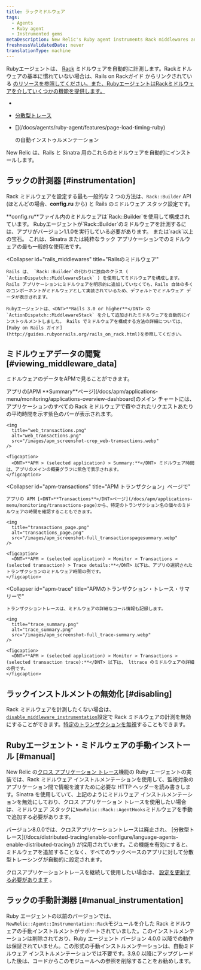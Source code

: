 ```yaml
---
title: ラックミドルウェア
tags:
  - Agents
  - Ruby agent
  - Instrumented gems
metaDescription: New Relic's Ruby agent instruments Rack middlewares and uses middlewares for functions like cross application tracing and browser auto-instrumentation.
freshnessValidatedDate: never
translationType: machine
---
```


Rubyエージェントは、 [Rack](http://rack.github.io/) ミドルウェアを自動的に計測します。Rackミドルウェアの基本に慣れていない場合は、Rails on Rackガイド からリンクされている [のリソースを参照してください。また、RubyエージェントはRackミドルウェアを介していくつかの機能を提供します。](http://guides.rubyonrails.org/rails_on_rack.html#resources)

[](http://guides.rubyonrails.org/rails_on_rack.html#resources)

* [](http://guides.rubyonrails.org/rails_on_rack.html#resources)

* [](http://guides.rubyonrails.org/rails_on_rack.html#resources)[分散型トレース](/docs/distributed-tracing/enable-configure/language-agents-enable-distributed-tracing/)

* <InlinePopover type="browser">
    [](/docs/agents/ruby-agent/features/page-load-timing-ruby)
  </InlinePopover>

  の自動インストゥルメンテーション

New Relic は、Rails と Sinatra 用のこれらのミドルウェアを自動的にインストールします。

## ラックの計測器 [#instrumentation]

Rack ミドルウェアを設定する最も一般的な 2 つの方法は、`Rack::Builder` API (ほとんどの場合、<DNT>**config.ru**</DNT> から) と Rails のミドルウェア スタック設定です。

<CollapserGroup>
  <Collapser
    id="rack_builder"
    title="ラック::ビルダー"
  >
    <DNT>**config.ru**</DNT>ファイル内のミドルウェアは`Rack::Builder`を使用して構成されています。 Rubyエージェントが`Rack::Builder`のミドルウェアを計測するには、アプリがバージョン1.1.0を実行している必要があります。 または`rack`以上の宝石。 これは、Sinatra または純粋なラック アプリケーションでのミドルウェアの最も一般的な使用法です。
  </Collapser>

  <Collapser
    id="rails_middlewares"
    title="Railsのミドルウェア"
  >
    Rails は、 `Rack::Builder`の代わりに独自のクラス ( `ActionDispatch::MiddlewareStack` ) を使用してミドルウェアを構成します。Rails アプリケーションにミドルウェアを明示的に追加していなくても、Rails 自体の多くのコンポーネントがミドルウェアとして実装されているため、デフォルトでミドルウェア データが表示されます。

    Rubyエージェントは、<DNT>**Rails 3.0 or higher**</DNT> の `ActionDispatch::MiddlewareStack` を介して追加されたミドルウェアを自動的にインストゥルメントしました。 Rails でミドルウェアを構成する方法の詳細については、 [Ruby on Rails ガイド](http://guides.rubyonrails.org/rails_on_rack.html)を参照してください。
  </Collapser>
</CollapserGroup>

## ミドルウェアデータの閲覧 [#viewing_middleware_data]

ミドルウェアのデータをAPMで見ることができます。

<CollapserGroup>
  <Collapser
    id="apm-overview"
    title="APMのサマリーページで"
  >
    アプリの[APM <DNT>**Summary**</DNT>ページ](/docs/apm/applications-menu/monitoring/applications-overview-dashboard)のメイン チャートには、アプリケーションのすべての Rack ミドルウェアで費やされたリクエストあたりの平均時間を示す紫色のバーが表示されます。

    <img
      title="web_transactions.png"
      alt="web_transactions.png"
      src="/images/apm_screenshot-crop_web-transactions.webp"
    />

    <figcaption>
      <DNT>**APM > (selected application) > Summary:**</DNT> ミドルウェア時間は、アプリのメインの概要グラフに紫色で表示されます。
    </figcaption>
  </Collapser>

  <Collapser
    id="apm-transactions"
    title="APM トランザクション」ページで"
  >
    アプリの APM [<DNT>**Transactions**</DNT>ページ](/docs/apm/applications-menu/monitoring/transactions-page)から、特定のトランザクション名の個々のミドルウェアの時間を確認することもできます。

    <img
      title="transactions_page.png"
      alt="transactions_page.png"
      src="/images/apm_screenshot-full_transactionspagesummary.webp"
    />

    <figcaption>
      <DNT>**APM > (selected application) > Monitor > Transactions > (selected transaction) > Trace details:**</DNT> 以下は、アプリの選択されたトランザクションのミドルウェア時間の例です。
    </figcaption>
  </Collapser>

  <Collapser
    id="apm-trace"
    title="APMのトランザクション・トレース・サマリーで"
  >
    トランザクショントレースは、ミドルウェアの詳細なコール情報も記録します。

    <img
      title="trace_summary.png"
      alt="trace_summary.png"
      src="/images/apm_screenshot-full_trace-summary.webp"
    />

    <figcaption>
      <DNT>**APM > (selected application) > Monitor > Transactions > (selected transaction trace):**</DNT> 以下は、 lttrace のミドルウェアの詳細の例です。
    </figcaption>
  </Collapser>
</CollapserGroup>

## ラックインストルメントの無効化 [#disabling]

Rack ミドルウェアを計測したくない場合は、 [`disable_middleware_instrumentation`](/docs/agents/ruby-agent/installation-configuration/ruby-agent-configuration)設定で Rack ミドルウェアの計測を無効にすることができます。[特定のトランザクションを無視](/docs/agents/ruby-agent/installation-configuration/ignoring-specific-transactions)することもできます。

## Rubyエージェント・ミドルウェアの手動インストール [#manual]

New Relic の[クロス アプリケーション トレース](/docs/apm/traces/cross-application-traces/cross-application-tracing)機能の Ruby エージェントの実装では、Rack ミドルウェア インストルメンテーションを使用して、監視対象のアプリケーション間で情報を渡すために必要な HTTP ヘッダーを読み書きします。Sinatra を使用していて、上記のようにミドルウェア インストルメンテーションを無効にしており、クロス アプリケーション トレースを使用したい場合は、ミドルウェア スタックに`NewRelic::Rack::AgentHooks`ミドルウェアを手動で追加する必要があります。

<Callout variant="important">
  バージョン8.0.0では、クロスアプリケーショントレースは廃止され、 [分散型トレース](/docs/distributed-tracing/enable-configure/language-agents-enable-distributed-tracing/) が採用されています。この機能を有効にすると、ミドルウェアを追加することなく、すべてのラックベースのアプリに対して分散型トレーシングが自動的に設定されます。

  クロスアプリケーショントレースを継続して使用したい場合は、 [設定を更新する必要があります](/docs/agents/ruby-agent/features/cross-application-tracing-ruby#configuration) 。
</Callout>

## ラックの手動計測器 [#manual_instrumentation]

Ruby エージェントの以前のバージョンでは、 `NewRelic::Agent::Instrumentation::Rack`モジュールを介した Rack ミドルウェアの手動インストルメントがサポートされていました。このインストルメンテーションは削除されており、Ruby エージェント バージョン 4.0.0 以降での動作は保証されていません。この形式の手動インストルメンテーションは、自動ミドルウェア インストルメンテーションでは不要です。3.9.0 以降にアップグレードした後は、コードからこのモジュールへの参照を削除することをお勧めします。
